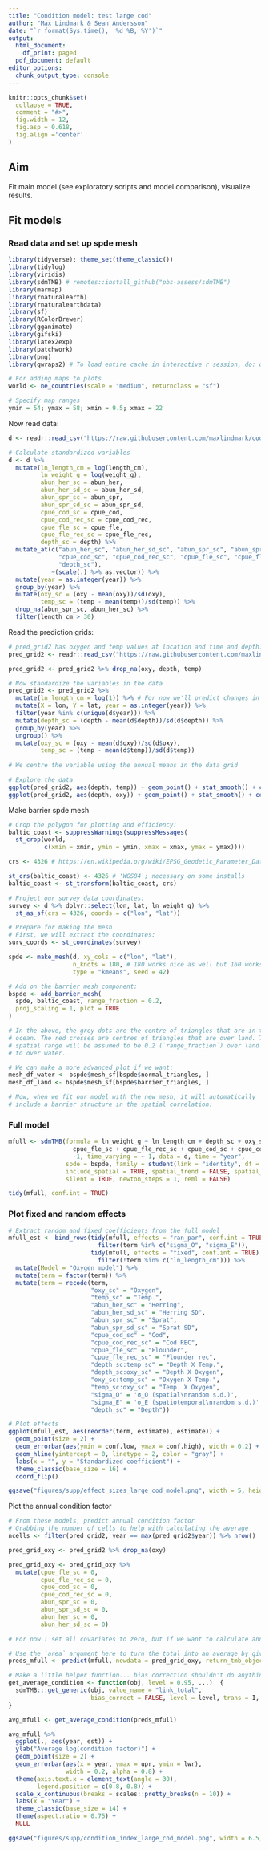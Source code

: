 ```yaml
---
title: "Condition model: test large cod"
author: "Max Lindmark & Sean Andersson"
date: "`r format(Sys.time(), '%d %B, %Y')`"
output:
  html_document:
    df_print: paged
  pdf_document: default
editor_options: 
  chunk_output_type: console
---
```


```r
knitr::opts_chunk$set(
  collapse = TRUE,
  comment = "#>",
  fig.width = 12,
  fig.asp = 0.618,
  fig.align ='center'
)
```

## Aim
Fit main model (see exploratory scripts and model comparison), visualize results.

## Fit models
### Read data and set up spde mesh
```r
library(tidyverse); theme_set(theme_classic())
library(tidylog)
library(viridis)
library(sdmTMB) # remotes::install_github("pbs-assess/sdmTMB")
library(marmap)
library(rnaturalearth)
library(rnaturalearthdata)
library(sf)
library(RColorBrewer)
library(gganimate)
library(gifski)
library(latex2exp)
library(patchwork)
library(png)
library(qwraps2) # To load entire cache in interactive r session, do: qwraps2::lazyload_cache_dir(path = "R/analysis/condition_model_cache/html")

# For adding maps to plots
world <- ne_countries(scale = "medium", returnclass = "sf")

# Specify map ranges
ymin = 54; ymax = 58; xmin = 9.5; xmax = 22
```

Now read data:

```r
d <- readr::read_csv("https://raw.githubusercontent.com/maxlindmark/cod_condition/master/data/for_analysis/mdat_cond.csv")

# Calculate standardized variables
d <- d %>% 
  mutate(ln_length_cm = log(length_cm),
         ln_weight_g = log(weight_g),
         abun_her_sc = abun_her,
         abun_her_sd_sc = abun_her_sd,
         abun_spr_sc = abun_spr,
         abun_spr_sd_sc = abun_spr_sd,
         cpue_cod_sc = cpue_cod,
         cpue_cod_rec_sc = cpue_cod_rec,
         cpue_fle_sc = cpue_fle,
         cpue_fle_rec_sc = cpue_fle_rec,
         depth_sc = depth) %>%
  mutate_at(c("abun_her_sc", "abun_her_sd_sc", "abun_spr_sc", "abun_spr_sd_sc",
              "cpue_cod_sc", "cpue_cod_rec_sc", "cpue_fle_sc", "cpue_fle_rec_sc",
              "depth_sc"),
            ~(scale(.) %>% as.vector)) %>% 
  mutate(year = as.integer(year)) %>% 
  group_by(year) %>%
  mutate(oxy_sc = (oxy - mean(oxy))/sd(oxy),
         temp_sc = (temp - mean(temp))/sd(temp)) %>% 
  drop_na(abun_spr_sc, abun_her_sc) %>% 
  filter(length_cm > 30)
```

Read the prediction grids:

```r
# pred_grid2 has oxygen and temp values at location and time and depth:
pred_grid2 <- readr::read_csv("https://raw.githubusercontent.com/maxlindmark/cod_condition/master/data/for_analysis/pred_grid2.csv")

pred_grid2 <- pred_grid2 %>% drop_na(oxy, depth, temp)

# Now standardize the variables in the data
pred_grid2 <- pred_grid2 %>%
  mutate(ln_length_cm = log(1)) %>% # For now we'll predict changes in the intercept ("condition factor")
  mutate(X = lon, Y = lat, year = as.integer(year)) %>% 
  filter(year %in% c(unique(d$year))) %>% 
  mutate(depth_sc = (depth - mean(d$depth))/sd(d$depth)) %>%
  group_by(year) %>% 
  ungroup() %>% 
  mutate(oxy_sc = (oxy - mean(d$oxy))/sd(d$oxy),
         temp_sc = (temp - mean(d$temp))/sd(d$temp))
  
# We centre the variable using the annual means in the data grid

# Explore the data
ggplot(pred_grid2, aes(depth, temp)) + geom_point() + stat_smooth() + coord_cartesian(xlim = c(40, 60))
ggplot(pred_grid2, aes(depth, oxy)) + geom_point() + stat_smooth() + coord_cartesian(xlim = c(46, 51), ylim = c(6.1, 6.4))
```

Make barrier spde mesh

```r
# Crop the polygon for plotting and efficiency:
baltic_coast <- suppressWarnings(suppressMessages(
  st_crop(world,
          c(xmin = xmin, ymin = ymin, xmax = xmax, ymax = ymax))))

crs <- 4326 # https://en.wikipedia.org/wiki/EPSG_Geodetic_Parameter_Dataset#Common_EPSG_codes, WGS84

st_crs(baltic_coast) <- 4326 # 'WGS84'; necessary on some installs
baltic_coast <- st_transform(baltic_coast, crs)

# Project our survey data coordinates:
survey <- d %>% dplyr::select(lon, lat, ln_weight_g) %>%
  st_as_sf(crs = 4326, coords = c("lon", "lat")) 

# Prepare for making the mesh
# First, we will extract the coordinates:
surv_coords <- st_coordinates(survey)

spde <- make_mesh(d, xy_cols = c("lon", "lat"),
                  n_knots = 180, # 180 works nice as well but 160 works with the 80% training data
                  type = "kmeans", seed = 42)

# Add on the barrier mesh component:
bspde <- add_barrier_mesh(
  spde, baltic_coast, range_fraction = 0.2,
  proj_scaling = 1, plot = TRUE
)

# In the above, the grey dots are the centre of triangles that are in the
# ocean. The red crosses are centres of triangles that are over land. The
# spatial range will be assumed to be 0.2 (`range_fraction`) over land compared
# to over water.

# We can make a more advanced plot if we want:
mesh_df_water <- bspde$mesh_sf[bspde$normal_triangles, ]
mesh_df_land <- bspde$mesh_sf[bspde$barrier_triangles, ]

# Now, when we fit our model with the new mesh, it will automatically
# include a barrier structure in the spatial correlation:
```

### Full model
```r
mfull <- sdmTMB(formula = ln_weight_g ~ ln_length_cm + depth_sc + oxy_sc + temp_sc + 
                  cpue_fle_sc + cpue_fle_rec_sc + cpue_cod_sc + cpue_cod_rec_sc + abun_spr_sc + abun_spr_sd_sc + abun_her_sc + abun_her_sd_sc + oxy_sc*depth_sc + temp_sc*depth_sc + oxy_sc*temp_sc 
                  -1, time_varying = ~ 1, data = d, time = "year",
                spde = bspde, family = student(link = "identity", df = 5), ar1_fields = TRUE,
                include_spatial = TRUE, spatial_trend = FALSE, spatial_only = FALSE,
                silent = TRUE, newton_steps = 1, reml = FALSE)

tidy(mfull, conf.int = TRUE)
```


### Plot fixed and random effects
```r
# Extract random and fixed coefficients from the full model
mfull_est <- bind_rows(tidy(mfull, effects = "ran_par", conf.int = TRUE) %>%
                         filter(term %in% c("sigma_O", "sigma_E")),
                       tidy(mfull, effects = "fixed", conf.int = TRUE) %>%
                         filter(!term %in% c("ln_length_cm"))) %>%
  mutate(Model = "Oxygen model") %>%
  mutate(term = factor(term)) %>%
  mutate(term = recode(term,
                       "oxy_sc" = "Oxygen",
                       "temp_sc" = "Temp.",
                       "abun_her_sc" = "Herring",
                       "abun_her_sd_sc" = "Herring SD",
                       "abun_spr_sc" = "Sprat",
                       "abun_spr_sd_sc" = "Sprat SD",
                       "cpue_cod_sc" = "Cod",
                       "cpue_cod_rec_sc" = "Cod REC",
                       "cpue_fle_sc" = "Flounder",
                       "cpue_fle_rec_sc" = "Flounder rec",
                       "depth_sc:temp_sc" = "Depth X Temp.",
                       "depth_sc:oxy_sc" = "Depth X Oxygen",
                       "oxy_sc:temp_sc" = "Oxygen X Temp.",
                       "temp_sc:oxy_sc" = "Temp. X Oxygen",
                       "sigma_O" = 'σ_O (spatial\nrandom s.d.)',
                       "sigma_E" = 'σ_E (spatiotemporal\nrandom s.d.)',
                       "depth_sc" = "Depth"))

# Plot effects
ggplot(mfull_est, aes(reorder(term, estimate), estimate)) +
  geom_point(size = 2) +
  geom_errorbar(aes(ymin = conf.low, ymax = conf.high), width = 0.2) +
  geom_hline(yintercept = 0, linetype = 2, color = "gray") +
  labs(x = "", y = "Standardized coefficient") +
  theme_classic(base_size = 16) +
  coord_flip()

ggsave("figures/supp/effect_sizes_large_cod_model.png", width = 5, height = 7.5, dpi = 600)
```

Plot the annual condition factor

```r
# From these models, predict annual condition factor
# Grabbing the number of cells to help with calculating the average
ncells <- filter(pred_grid2, year == max(pred_grid2$year)) %>% nrow()

pred_grid_oxy <- pred_grid2 %>% drop_na(oxy)

pred_grid_oxy <- pred_grid_oxy %>% 
  mutate(cpue_fle_sc = 0,
         cpue_fle_rec_sc = 0,
         cpue_cod_sc = 0,
         cpue_cod_rec_sc = 0,
         abun_spr_sc = 0,
         abun_spr_sd_sc = 0,
         abun_her_sc = 0,
         abun_her_sd_sc = 0)

# For now I set all covariates to zero, but if we want to calculate annual averages with covariates (e.g. oxygen), then we should fit the model with oxygen centered to the mean in the prediction grid.

# Use the `area` argument here to turn the total into an average by giving it one over the number of cells
preds_mfull <- predict(mfull, newdata = pred_grid_oxy, return_tmb_object = TRUE, area = 1/ncells)

# Make a little helper function... bias correction shouldn't do anything here because of the identity link
get_average_condition <- function(obj, level = 0.95, ...)  {
  sdmTMB:::get_generic(obj, value_name = "link_total",
                       bias_correct = FALSE, level = level, trans = I, ...)
}

avg_mfull <- get_average_condition(preds_mfull)

avg_mfull %>%
  ggplot(., aes(year, est)) +
  ylab("Average log(condition factor)") +
  geom_point(size = 2) +
  geom_errorbar(aes(x = year, ymax = upr, ymin = lwr),
                width = 0.2, alpha = 0.8) +
  theme(axis.text.x = element_text(angle = 30),
        legend.position = c(0.8, 0.8)) +
  scale_x_continuous(breaks = scales::pretty_breaks(n = 10)) +
  labs(x = "Year") +
  theme_classic(base_size = 14) + 
  theme(aspect.ratio = 0.75) +
  NULL

ggsave("figures/supp/condition_index_large_cod_model.png", width = 6.5, height = 6.5, dpi = 600)
```
